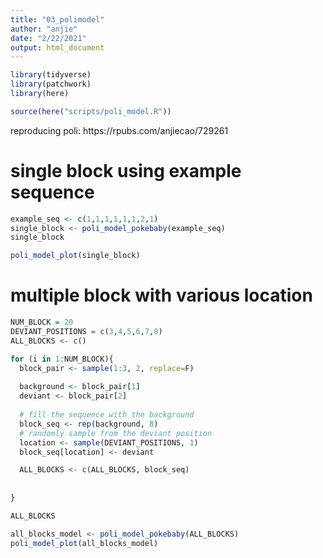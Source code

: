 ```yaml
---
title: "03_polimodel"
author: "anjie"
date: "2/22/2021"
output: html_document
---
```


```r
library(tidyverse)
library(patchwork)
library(here)

source(here("scripts/poli_model.R"))
```

reproducing poli: https://rpubs.com/anjiecao/729261

# single block using example sequence
```r
example_seq <- c(1,1,1,1,1,1,2,1)
single_block <- poli_model_pokebaby(example_seq)
single_block
```

```r
poli_model_plot(single_block)
```

# multiple block with various location 
```r
NUM_BLOCK = 20
DEVIANT_POSITIONS = c(3,4,5,6,7,8)
ALL_BLOCKS <- c()

for (i in 1:NUM_BLOCK){
  block_pair <- sample(1:3, 2, replace=F)
  
  background <- block_pair[1]
  deviant <- block_pair[2]
  
  # fill the sequence with the background
  block_seq <- rep(background, 8)
  # randomly sample from the deviant position 
  location <- sample(DEVIANT_POSITIONS, 1)
  block_seq[location] <- deviant

  ALL_BLOCKS <- c(ALL_BLOCKS, block_seq)
  
  
}

ALL_BLOCKS
```

```r
all_blocks_model <- poli_model_pokebaby(ALL_BLOCKS)
poli_model_plot(all_blocks_model)

```



